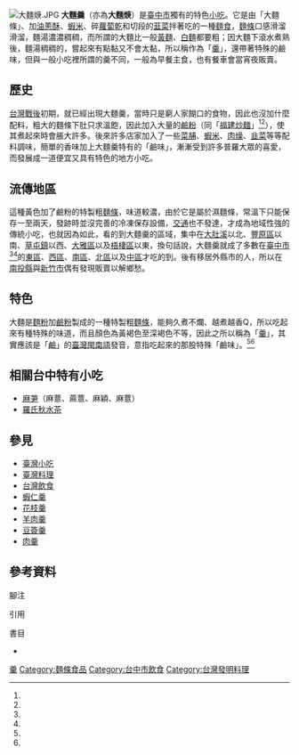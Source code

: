 <!--{{Unreferenced|time=2013-10-30T12:59:31+00:00}}-->
[[File:大麵焿.JPG|thumb]]
'''大麵羹'''（亦為'''大麵焿'''{{notetag|name=焿羹|1=因「羹」指稠湯並非現代漢語常用的用法，故經常假借別字<ref name="businesstoday-2016-80730-152256"/><ref name="vogue-2016-26535"/>}}）是[[臺中市|臺中市]]獨有的特色[[小吃|小吃]]。它是由「大麵條」、加[[油蔥酥|油蔥酥]]、[[蝦米|蝦米]]、碎[[蘿蔔乾|蘿蔔乾]]和切段的[[韮菜|韮菜]]拌著吃的一種[[麵食|麵食]]，[[麵條|麵條]]口感滑溜滑溜，麵湯濃濃稠稠，而所謂的大麵比一般[[黃麵|黃麵]]、[[白麵|白麵]]都要粗；因大麵下滾水煮熟後，麵湯稠稠的，嘗起來有點黏又不會太黏，所以稱作為「[[羹|羹]]」，還帶著特殊的鹼味，但與一般小吃裡所謂的羹不同，一般為早餐主食，也有餐車會當宵夜販賣。

==歷史==
[[台灣戰後|台灣戰後]]初期，就已經出現大麵羹，當時只是窮人家餬口的食物，因此也沒加什麼配料，粗大的麵條下肚只求溫飽，因此加入大量的[[鹼粉|鹼粉]]（同「[[福建炒麵|福建炒麵]]」<ref name="businesstoday-2016-80730-152256"/><ref name="vogue-2016-26535"/>），使其煮起來時會脹大許多。後來許多店家加入了一些[[菜脯|菜脯]]、[[蝦米|蝦米]]、[[肉燥|肉燥]]、[[韭菜|韭菜]]等等配料調味，簡單的香味加上大麵羹特有的「鹼味」，漸漸受到許多普羅大眾的喜愛，而發展成一道便宜又具有特色的地方小吃。

==流傳地區==
這種黃色加了鹼粉的特製粗[[麵條|麵條]]，味道較濃，由於它是屬於濕麵條，常溫下只能保存一至兩天，發跡時並沒完善的冷凍保存設備，[[交通|交通]]也不發達，才成為地域性強的傳統小吃，也就因為如此，看的到大麵羹的區域，集中在[[大肚溪|大肚溪]]以北、[[豐原區|豐原區]]以南、[[草屯鎮|草屯鎮]]以西、[[大雅區|大雅區]]以及[[梧棲區|梧棲區]]以東，換句話說，大麵羹就成了多數在[[臺中市|臺中市]]<ref name="businesstoday-2016-80730-152256"/><ref name="vogue-2016-26535"/>的[[東區_(台中市)|東區]]、[[西區_(台中市)|西區]]、[[南區_(台中市)|南區]]、[[北區_(台中市)|北區]]以及[[中區_(台中市)|中區]]才吃的到。後有移居外縣市的人，所以在[[南投縣|南投縣]]與[[新竹市|新竹市]]偶有發現販賣以解鄉愁。

==特色==
大麵是[[麵粉|麵粉]]加[[鹼|鹼粉]]製成的一種特製粗[[麵條|麵條]]，能夠久煮不爛、越煮越香Q，所以吃起來有種特殊的味道，而且顏色為黃褐色至深褐色不等，因此之所以稱為「[[羹|羹]]」，其實應該是「[[鹼|鹼]]」的[[臺灣閩南語|臺灣閩南語]]發音，意指吃起來的那股特殊「鹼味」。<ref name="businesstoday-2016-80730-152256"/><ref name="vogue-2016-26535"/>

==相關台中特有小吃==
*[[麻芛|麻芛]]（麻薏、蔴薏、麻穎、麻薏）
*[[羅氏秋水茶|羅氏秋水茶]]

==參見==
* [[臺灣小吃|臺灣小吃]]
* [[臺灣料理|臺灣料理]]
* [[台灣飲食|台灣飲食]]
* [[蝦仁羹|蝦仁羹]]
* [[花枝羹|花枝羹]]
* [[羊肉羹|羊肉羹]]
* [[豆簽羹|豆簽羹]]
* [[肉羹|肉羹]]

==參考資料==
;腳注
{{noteFoot}}
;引用
{{reflist|36em|refs=
<ref name="vogue-2016-26535">{{cite web | url=http://www.vogue.com.tw/feature/travel/content-26535.html | title=在地人的銷魂美食！尋味台中美好純樸的食光 | publisher=VOGUE時尚網 | date=2016-04-25 | accessdate=2016-05-01 | author1=岳家青 | editor1=Sandy | author2=張介宇（攝影） | archive-date=2019-05-15 | archive-url=https://web.archive.org/web/20190515173404/https://www.vogue.com.tw/feature/travel/content-26535.html | dead-url=no }}</ref>
<ref name="businesstoday-2016-80730-152256">{{cite web | url=http://www.businesstoday.com.tw/article-content-80730-152256 | title=在地人的銷魂美食！尋味台中美好純樸的食光 | publisher=今周刊 | date=2016-04-05 | accessdate=2016-05-01 | author1=岳家青 | editor1=讀蟲小聚 | author2=張介宇（攝影） | archive-date=2019-05-11 | archive-url=https://web.archive.org/web/20190511174635/http://www.businesstoday.com.tw/article-content-80730-152256 | dead-url=no }}</ref>
}}
;書目
*{{cite book | title=《尋味台中：你不知道的台中食光》 | publisher=四塊玉文創 |date=2016-03-11<!--| accessdate=2016-05-01 -->| pages={{{pages| 192頁}}} | author1=岳家青 | author2=張介宇（攝影）|isbn=978-986-566-166-3 }}
{{Externalimages
|align= right
|width=260px
|image1=[http://cdn-blog.ytower.com.tw/wp-content/uploads/2014/04/LP28-b455.jpg 台中公園路大麵羹]
}}
[[Category:台灣麵條|羹]]
[[Category:麵條食品|Category:麵條食品]]
[[Category:台中市飲食|Category:台中市飲食]]
[[Category:台灣發明料理|Category:台灣發明料理]]